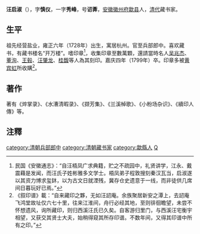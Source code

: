'''汪启淑'''（{{bd|1728年||1799年}}），字'''慎仪'''，一字'''秀峰'''，号'''讱葊'''，[[安徽|安徽]][[徽州府|徽州府]][[歙县|歙县]]人，[[清代|清代]]藏书家。

==生平==
祖先经营盐业，雍正六年（1728年）出生，寓居杭州。官至兵部郎中。喜欢藏书，有藏书楼名“开万楼”。嗜印章<ref>民国《安徽通志》：“自汪梧凤广求典籍，贮之不疏园中，礼贤讲学，江永、戴震藉是发闻，而汪氏子姓彬雅多文学士。梧凤弟子程敦搜刻秦汉瓦当，启淑遂以其资力博求玺鈢，以为古文日就湮残，冀存仓史遗意于一线，而非徒供几席间日暮玩好已焉。”</ref>，收集印章至數萬顆，還請當時名人[[吴兆杰|吴兆杰]]、[[董洵|董洵]]、[[王毂|王毂]]、[[汪肇龙|汪肇龙]]、[[桂馥|桂馥]]等人為其刻印。嘉庆四年（1799年）卒。印章多被[[黄宾虹|黄宾虹]]所收購<ref>《叙印谱》載：“自来藏印之夥，无如汪訒庵。余族聚居新安之潭上，去訒庵飞鸿堂故址仅六七十里，往来江淮间，舟行必经其地，至则徘徊瞻望，未尝不怀想遗风，询所藏印，则归西溪汪氏已久矣。自客游归里门，与西溪汪宅衡宇相望，又获交其贤士大夫，始稍得窥其所存印谱。不数年间，又得其印谱中所有之印。”</ref>。

==著作==
著有《焠掌录》、《水漕清暇录》、《撷芳集》、《兰溪棹歌》、《小粉场杂识》、《續印人傳》等。

== 注釋 ==
{{reflist}}

{{DEFAULTSORT:W}}
[[category:清朝兵部郎中|category:清朝兵部郎中]]
[[category:清朝藏书家|category:清朝藏书家]]
[[category:歙縣人|category:歙縣人]]
[[category:汪姓|Q]]